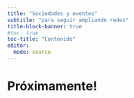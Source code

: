```yaml
---
title: "Sociedades y eventos"
subtitle: "para seguir ampliando redes"
title-block-banner: true
#toc: true
toc-title: "Contenido"
editor: 
  mode: source
---
```


# Próximamente!